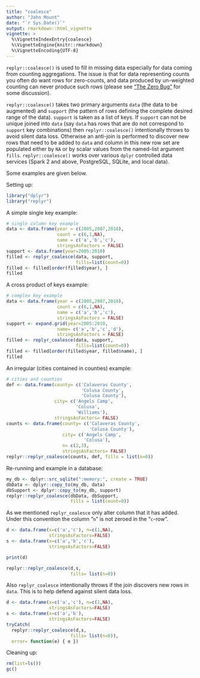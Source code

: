```yaml
---
title: "coalesce"
author: "John Mount"
date: "`r Sys.Date()`"
output: rmarkdown::html_vignette
vignette: >
  %\VignetteIndexEntry{coalesce}
  %\VignetteEngine{knitr::rmarkdown}
  %\VignetteEncoding{UTF-8}
---
```


<code>replyr::coalesce()</code> is used to fill in missing data especially for 
data coming from counting aggregations.  The issue is that for data representing
counts you often do want rows for zero-counts, and data produced by un-weighted
counting can never produce such rows (please see ["The Zero Bug"](http://www.win-vector.com/blog/2017/02/the-zero-bug/) for some discussion).

<code>replyr::coalesce()</code> takes two primary arguments  `data` (the data to be augmented) and
`support` (the pattern of rows defining the complete desired range of the data).  `support`
is taken as a list of keys.  If `support` can not be unique joined into `data` (say `data` has
rows that are do not correspond to `support` key combinations) then <code>replyr::coalesce()</code>
intentionally throws to avoid silent data loss.  Otherwise an anti-join is performed to discover
new rows that need to be added to `data` and column in this new row set are populated either by `NA`
or by scalar values from the named-list argument `fills`.  <code>replyr::coalesce()</code> works
over various `dplyr` controlled data services (Spark 2 and above, PostgreSQL, SQLite, and local data).

Some examples are given below.

Setting up:

```r
library("dplyr")
library("replyr")
```

A simple single key example:


```r
# single column key example
data <- data.frame(year = c(2005,2007,2010),
                   count = c(6,1,NA),
                   name = c('a','b','c'),
                   stringsAsFactors = FALSE)
support <- data.frame(year=2005:2010)
filled <- replyr_coalesce(data, support,
                          fills=list(count=0))
filled <- filled[order(filled$year), ]
filled
```

A cross product of keys example:

```r
# complex key example
data <- data.frame(year = c(2005,2007,2010),
                   count = c(6,1,NA),
                   name = c('a','b','c'),
                   stringsAsFactors = FALSE)
support <- expand.grid(year=2005:2010,
                   name= c('a','b','c','d'),
                   stringsAsFactors = FALSE)
filled <- replyr_coalesce(data, support,
                          fills=list(count=0))
filled <- filled[order(filled$year, filled$name), ]
filled
```

An irregular (cities contained in counties) example:

```r
# cities and counties
def <- data.frame(county= c('Calaveras County',
                            'Colusa County',
                            'Colusa County'),
                  city= c('Angels Camp',
                          'Colusa',
                          'Williams'),
                  stringsAsFactors= FALSE)
counts <- data.frame(county= c('Calaveras County',
                               'Colusa County'),
                     city= c('Angels Camp',
                             'Colusa'),
                     n= c(2,3),
                     stringsAsFactors= FALSE)
replyr::replyr_coalesce(counts, def, fills = list(n=0))
```

Re-running and example in a database:

```r
my_db <- dplyr::src_sqlite(":memory:", create = TRUE)
dbData <- dplyr::copy_to(my_db, data)
dbSupport <- dplyr::copy_to(my_db, support)
replyr::replyr_coalesce(dbData, dbSupport, 
                        fills = list(count=0))
```

As we mentioned <code>replyr_coalesce</code> only alter column that it has added.  Under this convention the column "<code>n</code>" is not zeroed in the "<code>c</code>-row".

```r
d <- data.frame(x=c('a','c'), n=c(1,NA), 
                stringsAsFactors=FALSE)
s <- data.frame(x=c('a','b','c'), 
                stringsAsFactors=FALSE)

print(d)

replyr::replyr_coalesce(d,s,
                        fills= list(n=0))
```

Also <code>replyr_coalesce</code> intentionally throws if the join discovers new rows in `data`.  This is to help defend against silent data loss.

```r
d <- data.frame(x=c('a','c'), n=c(1,NA), 
                stringsAsFactors=FALSE)
s <- data.frame(x=c('a','b'), 
                stringsAsFactors=FALSE)
tryCatch(
  replyr::replyr_coalesce(d,s,
                        fills= list(n=0)),
  error= function(e) { e })
```

Cleaning up:

```r
rm(list=ls())
gc()
```



